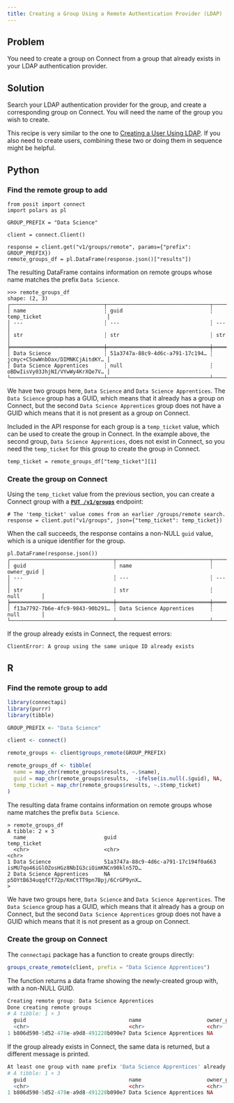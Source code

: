 ```yaml
---
title: Creating a Group Using a Remote Authentication Provider (LDAP)
---
```


## Problem

You need to create a group on Connect from a group that already exists in your LDAP authentication provider.

## Solution

Search your LDAP authentication provider for the group, and create a corresponding group on Connect. You will need the name of the group you wish to create.

::: {.callout-note}
This recipe is very similar to the one to [Creating a User Using LDAP](../../02-users/09-creating-a-user-using-ldap/index.qmd). If you also need to create users, combining these two or doing them in sequence might be helpful.
:::

:::{.panel-tabset group="language"}

## Python

### Find the remote group to add

```.python
from posit import connect
import polars as pl

GROUP_PREFIX = "Data Science"

client = connect.Client()

response = client.get("v1/groups/remote", params={"prefix": GROUP_PREFIX})
remote_groups_df = pl.DataFrame(response.json()["results"])
```

The resulting DataFrame contains information on remote groups whose name matches the prefix `Data Science`.

```
>>> remote_groups_df
shape: (2, 3)
┌──────────────────────────────┬─────────────────────────────────┬─────────────────────────────────┐
│ name                         ┆ guid                            ┆ temp_ticket                     │
│ ---                          ┆ ---                             ┆ ---                             │
│ str                          ┆ str                             ┆ str                             │
╞══════════════════════════════╪═════════════════════════════════╪═════════════════════════════════╡
│ Data Science                 ┆ 51a3747a-88c9-4d6c-a791-17c194… ┆ jcmyc+C5owWnbOax/DIMNKCjAitdKY… │
│ Data Science Apprentices     ┆ null                            ┆ oBDwIisVy03JhjNI/VYwWy4KrXQe7V… │
└──────────────────────────────┴─────────────────────────────────┴─────────────────────────────────┘
```

We have two groups here, `Data Science` and `Data Science Apprentices`. The `Data Science` group has a GUID, which means that it already has a group on Connect, but the second `Data Science Apprentices` group does not have a GUID which means that it is not present as a group on Connect.

Included in the API response for each group is a `temp_ticket` value, which can be used to create the group in Connect. In the example above, the second group, `Data Science Apprentices`, does not exist in Connect, so you need the `temp_ticket` for this group to create the group in Connect.

```.python
temp_ticket = remote_groups_df["temp_ticket"][1]
```

### Create the group on Connect

Using the `temp_ticket` value from the previous section, you can create
a Connect group with a **[`PUT /v1/groups`](/api/#put-/v1/groups)** endpoint:

```.python
# The 'temp_ticket' value comes from an earlier /groups/remote search.
response = client.put("v1/groups", json={"temp_ticket": temp_ticket})
```

When the call succeeds, the response contains a non-NULL `guid` value,
which is a unique identifier for the group.

```.python
pl.DataFrame(response.json())
┌─────────────────────────────────┬──────────────────────────────┬────────────┐
│ guid                            ┆ name                         ┆ owner_guid │
│ ---                             ┆ ---                          ┆ ---        │
│ str                             ┆ str                          ┆ null       │
╞═════════════════════════════════╪══════════════════════════════╪════════════╡
│ f13a7792-7b6e-4fc9-9843-90b291… ┆ Data Science Apprentices     ┆ null       │
└─────────────────────────────────┴──────────────────────────────┴────────────┘
```

If the group already exists in Connect, the request errors:

```
ClientError: A group using the same unique ID already exists
```


## R

### Find the remote group to add

```.r
library(connectapi)
library(purrr)
library(tibble)

GROUP_PREFIX <- "Data Science"

client <- connect()

remote_groups <- client$groups_remote(GROUP_PREFIX)

remote_groups_df <- tibble(
  name = map_chr(remote_groups$results, ~.$name),
  guid = map_chr(remote_groups$results,  ~ifelse(is.null(.$guid), NA, .$guid)),
  temp_ticket = map_chr(remote_groups$results, ~.$temp_ticket)
)
```

The resulting data frame contains information on remote groups whose name matches the prefix `Data Science`.

```
> remote_groups_df
A tibble: 2 × 3
  name                         guid                                 temp_ticket
  <chr>                        <chr>                                <chr>
1 Data Science                 51a3747a-88c9-4d6c-a791-17c194f0a663 isMU7qo46iGlOZosHGz8NbIG3ciOimKNCn90kln57D…
2 Data Science Apprentices     NA                                   p5OYtB634uqqfCf72p/KmCtTT9pn7Bpj/6CrGP9ynX…
>
```

We have two groups here, `Data Science` and `Data Science Apprentices`. The `Data Science` group has a GUID, which means that it already has a group on Connect, but the second `Data Science Apprentices` group does not have a GUID which means that it is not present as a group on Connect.

### Create the group on Connect

The `connectapi` package has a function to create groups directly:

```.r
groups_create_remote(client, prefix = "Data Science Apprentices")
```

The function returns a data frame showing the newly-created group with, with a non-NULL GUID.

```.r
Creating remote group: Data Science Apprentices
Done creating remote groups
# A tibble: 1 × 3
  guid                                 name                     owner_guid
  <chr>                                <chr>                    <chr>
1 b806d590-5d52-478e-a9d8-491228b090e7 Data Science Apprentices NA
```

If the group already exists in Connect, the same data is returned, but a different message is printed.

```.r
At least one group with name prefix 'Data Science Apprentices' already exists
# A tibble: 1 × 3
  guid                                 name                     owner_guid
  <chr>                                <chr>                    <chr>
1 b806d590-5d52-478e-a9d8-491228b090e7 Data Science Apprentices NA
```

:::
